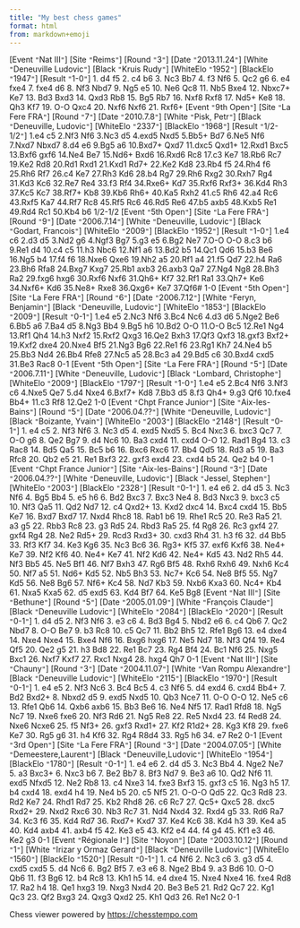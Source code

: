 ```yaml
---
title: "My best chess games"
format: html
from: markdown+emoji
---
```


<link href="https://c2a.chesstempo.com/pgnviewer/v2.5/pgnviewerext.vers1.css" media="all" rel="stylesheet" crossorigin>
<script defer language="javascript" src="https://c1a.chesstempo.com/pgnviewer/v2.5/pgnviewerext.bundle.vers1.js" crossorigin></script>

<link
href="https://c1a.chesstempo.com/fonts/MaterialIcons-Regular.woff2"
rel="stylesheet" crossorigin>

<style>
.ct-pgn-viewer-multi-game-select {
    color: white;
    background-color: #AB8D3F;
}
</style>

<ct-pgn-viewer>[Event `"`Nat III`"`]
[Site `"`Reims`"`]
[Round `"`3`"`]
[Date `"`2013.11.24`"`]
[White `"`Deneuville Ludovic`"`]
[Black `"`Kruis Rudy`"`]
[WhiteElo `"`1952`"`]
[BlackElo `"`1947`"`]
[Result `"`1-0`"`]
1. d4 f5 2. c4 b6 3. Nc3 Bb7 4. f3 Nf6 5. Qc2 g6 6. e4 fxe4 7. fxe4 d6 8. Nf3 Nbd7 9. Ng5 e5 10. Ne6 Qc8 11. Nb5 Bxe4 12. Nbxc7+ Ke7 13. Bd3 Bxd3 14. Qxd3 Rb8 15. Bg5 Rb7 16. Nxf8 Rxf8 17. Nd5+ Ke8 18. Qh3 Kf7 19. O-O Qxc4 20. Nxf6 Nxf6 21. Rxf6+
[Event `"`9th Open`"`]
[Site `"`La Fere FRA`"`]
[Round `"`7`"`]
[Date `"`2010.7.8`"`]
[White `"`Pisk, Petr`"`]
[Black `"`Deneuville, Ludovic`"`]
[WhiteElo `"`2337`"`]
[BlackElo `"`1968`"`]
[Result `"`1/2-1/2`"`]
1.e4 c5 2.Nf3 Nf6 3.Nc3 d5 4.exd5 Nxd5 5.Bb5+ Bd7 6.Ne5 Nf6 7.Nxd7 Nbxd7 8.d4 e6 9.Bg5 a6 10.Bxd7+ Qxd7 11.dxc5 Qxd1+ 12.Rxd1 Bxc5 13.Bxf6 gxf6 14.Ne4 Be7 15.Nd6+ Bxd6 16.Rxd6 Rc8 17.c3 Ke7 18.Rb6 Rc7 19.Ke2 Rd8 20.Rd1 Rxd1 21.Kxd1 Rd7+ 22.Ke2 Kd8 23.Rb4 f5 24.Rh4 f6 25.Rh6 Rf7 26.c4 Ke7 27.Rh3 Kd6 28.b4 Rg7 29.Rh6 Rxg2 30.Rxh7 Rg4 31.Kd3 Kc6 32.Re7 Re4 33.f3 Rf4 34.Rxe6+ Kd7 35.Rxf6 Rxf3+ 36.Kd4 Rh3 37.Kc5 Kc7 38.Rf7+ Kb8 39.Kb6 Rh6+ 40.Ka5 Rxh2 41.c5 Rh6 42.a4 Rc6 43.Rxf5 Ka7 44.Rf7 Rc8 45.Rf5 Rc6 46.Rd5 Re6 47.b5 axb5 48.Kxb5 Re1 49.Rd4 Rc1 50.Kb4 b6 1/2-1/2
[Event `"`5th Open`"`]
[Site `"`La Fere FRA`"`]
[Round `"`9`"`]
[Date `"`2006.7.14`"`]
[White `"`Deneuville, Ludovic`"`]
[Black `"`Godart, Francois`"`]
[WhiteElo `"`2009`"`]
[BlackElo `"`1952`"`]
[Result `"`1-0`"`]
1.e4 c6 2.d3 d5 3.Nd2 g6 4.Ngf3 Bg7 5.g3 e5 6.Bg2 Ne7 7.O-O O-O 8.c3 b6 9.Re1 d4 10.c4 c5 11.h3 Nbc6 12.Nf1 a6 13.Bd2 b5 14.Qc1 Qd6 15.b3 Be6 16.Ng5 b4 17.f4 f6 18.Nxe6 Qxe6 19.Nh2 a5 20.Rf1 a4 21.f5 Qd7 22.h4 Ra6 23.Bh6 Rfa8 24.Bxg7 Kxg7 25.Rb1 axb3 26.axb3 Qa7 27.Ng4 Ng8 28.Bh3 Ra2 29.fxg6 hxg6 30.Rxf6 Nxf6 31.Qh6+ Kf7 32.Rf1 Ra1 33.Qh7+ Ke6 34.Nxf6+ Kd6 35.Ne8+ Rxe8 36.Qxg6+ Ke7 37.Qf6# 1-0
[Event `"`5th Open`"`]
[Site `"`La Fere FRA`"`]
[Round `"`6`"`]
[Date `"`2006.7.12`"`]
[White `"`Feryn, Benjamin`"`]
[Black `"`Deneuville, Ludovic`"`]
[WhiteElo `"`1853`"`]
[BlackElo `"`2009`"`]
[Result `"`0-1`"`]
1.e4 e5 2.Nc3 Nf6 3.Bc4 Nc6 4.d3 d6 5.Nge2 Be6 6.Bb5 a6 7.Ba4 d5 8.Ng3 Bb4 9.Bg5 h6 10.Bd2 O-O 11.O-O Bc5 12.Re1 Ng4 13.Rf1 Qh4 14.h3 Nxf2 15.Rxf2 Qxg3 16.Qe2 Bxh3 17.Qf3 Qxf3 18.gxf3 Bxf2+ 19.Kxf2 dxe4 20.Nxe4 Bf5 21.Ng3 Bg6 22.Re1 f6 23.Rg1 Kh7 24.Ne4 b5 25.Bb3 Nd4 26.Bb4 Rfe8 27.Nc5 a5 28.Bc3 a4 29.Bd5 c6 30.Bxd4 cxd5 31.Be3 Rac8 0-1
[Event `"`5th Open`"`]
[Site `"`La Fere FRA`"`]
[Round `"`5`"`]
[Date `"`2006.7.11`"`]
[White `"`Deneuville, Ludovic`"`]
[Black `"`Lombard, Christophe`"`]
[WhiteElo `"`2009`"`]
[BlackElo `"`1797`"`]
[Result `"`1-0`"`]
1.e4 e5 2.Bc4 Nf6 3.Nf3 c6 4.Nxe5 Qe7 5.d4 Nxe4 6.Bxf7+ Kd8 7.Bb3 d5 8.f3 Qh4+ 9.g3 Qf6 10.fxe4 Bb4+ 11.c3 Rf8 12.Qe2 1-0
[Event `"`Chpt France Junior`"`]
[Site `"`Aix-les-Bains`"`]
[Round `"`5`"`]
[Date `"`2006.04.??`"`]
[White `"`Deneuville, Ludovic`"`]
[Black `"`Boizante, Yvain`"`]
[WhiteElo `"`2003`"`]
[BlackElo `"`2148`"`]
[Result `"`0-1`"`]
1. e4 c5 2. Nf3 Nf6 3. Nc3 d5 4. exd5 Nxd5 5. Bc4 Nxc3 6. bxc3 Qc7 7. O-O g6 8. Qe2 Bg7 9. d4 Nc6 10. Ba3 cxd4 11. cxd4 O-O 12. Rad1 Bg4 13. c3 Rac8 14. Bd5 Qa5 15. Bc5 b6 16. Bxc6 Rxc6 17. Bb4 Qd5 18. Rd3 a5 19. Ba3 Rfc8 20. Qb2 e5 21. Re1 Bxf3 22. gxf3 exd4 23. cxd4 b5 24. Qe2 b4 0-1
[Event `"`Chpt France Junior`"`]
[Site `"`Aix-les-Bains`"`]
[Round `"`3`"`]
[Date `"`2006.04.??`"`]
[White `"`Deneuville, Ludovic`"`]
[Black `"`Jessel, Stephen`"`]
[WhiteElo `"`2003`"`]
[BlackElo `"`2328`"`]
[Result `"`0-1`"`]
1. e4 e6 2. d4 d5 3. Nc3 Nf6 4. Bg5 Bb4 5. e5 h6 6. Bd2 Bxc3 7. Bxc3 Ne4 8. Bd3 Nxc3 9. bxc3 c5 10. Nf3 Qa5 11. Qd2 Nd7 12. c4 Qxd2+ 13. Kxd2 dxc4 14. Bxc4 cxd4 15. Bb5 Ke7 16. Bxd7 Bxd7 17. Nxd4 Rhc8 18. Rab1 b6 19. Rhe1 Rc5 20. Re3 Ra5 21. a3 g5 22. Rbb3 Rc8 23. g3 Rd5 24. Rbd3 Ra5 25. f4 Rg8 26. Rc3 gxf4 27. gxf4 Rg4 28. Ne2 Rd5+ 29. Rcd3 Rxd3+ 30. cxd3 Rh4 31. h3 f6 32. d4 Bb5 33. Rf3 Kf7 34. Ke3 Kg6 35. Nc3 Bc6 36. Rg3+ Kf5 37. exf6 Kxf6 38. Ne4+ Ke7 39. Nf2 Kf6 40. Ne4+ Ke7 41. Nf2 Kd6 42. Ne4+ Kd5 43. Nd2 Rh5 44. Nf3 Bb5 45. Ne5 Bf1 46. Nf7 Bxh3 47. Rg6 Bf5 48. Rxh6 Rxh6 49. Nxh6 Kc4 50. Nf7 a5 51. Nd6+ Kd5 52. Nb5 Bh3 53. Nc7+ Kc6 54. Ne8 Bf5 55. Ng7 Kd5 56. Ne8 Bg6 57. Nf6+ Kc4 58. Nd7 Kb3 59. Nxb6 Kxa3 60. Nc4+ Kb4 61. Nxa5 Kxa5 62. d5 exd5 63. Kd4 Bf7 64. Ke5 Bg8
[Event `"`Nat III`"`]
[Site `"`Bethune`"`]
[Round `"`5`"`]
[Date `"`2005.01.09`"`]
[White `"`François Claude`"`]
[Black `"`Deneuville Ludovic`"`]
[WhiteElo `"`2084`"`]
[BlackElo `"`2020`"`]
[Result `"`0-1`"`]
1. d4 d5 2. Nf3 Nf6 3. e3 c6 4. Bd3 Bg4 5. Nbd2 e6 6. c4 Qb6 7. Qc2 Nbd7 8. O-O Be7 9. b3 Rc8 10. c5 Qc7 11. Bb2 Bh5 12. Rfe1 Bg6 13. e4 dxe4 14. Nxe4 Nxe4 15. Bxe4 Nf6 16. Bxg6 hxg6 17. Ne5 Nd7 18. Nf3 Qf4 19. Re4 Qf5 20. Qe2 g5 21. h3 Bd8 22. Re1 Bc7 23. Rg4 Bf4 24. Bc1 Nf6 25. Nxg5 Bxc1 26. Nxf7 Kxf7 27. Rxc1 Nxg4 28. hxg4 Qh7 0-1
[Event `"`Nat III`"`]
[Site `"`Chauny`"`]
[Round `"`3`"`]
[Date `"`2004.11.07`"`]
[White `"`Van Rompu Alexandre`"`]
[Black `"`Deneuville Ludovic`"`]
[WhiteElo `"`2115`"`]
[BlackElo `"`1970`"`]
[Result `"`0-1`"`]
1. e4 e5 2. Nf3 Nc6 3. Bc4 Bc5 4. c3 Nf6 5. d4 exd4 6. cxd4 Bb4+ 7. Bd2 Bxd2+ 8. Nbxd2 d5 9. exd5 Nxd5 10. Qb3 Nce7 11. O-O O-O 12. Ne5 c6 13. Rfe1 Qb6 14. Qxb6 axb6 15. Bb3 Be6 16. Ne4 Nf5 17. Rad1 Rfd8 18. Ng5 Nc7 19. Nxe6 fxe6 20. Nf3 Rd6 21. Ng5 Re8 22. Re5 Nxd4 23. f4 Red8 24. Nxe6 Ncxe6 25. f5 Nf3+ 26. gxf3 Rxd1+ 27. Kf2 R1d2+ 28. Kg3 Kf8 29. fxe6 Ke7 30. Rg5 g6 31. h4 Kf6 32. Rg4 R8d4 33. Rg5 h6 34. e7 Re2 0-1
[Event `"`3rd Open`"`]
[Site `"`La Fere FRA`"`]
[Round `"`3`"`]
[Date `"`2004.07.05`"`]
[White `"`Demeestere,Laurent`"`]
[Black `"`Deneuville,Ludovic`"`]
[WhiteElo `"`1954`"`]
[BlackElo `"`1780`"`]
[Result `"`0-1`"`]
1. e4 e6 2. d4 d5 3. Nc3 Bb4 4. Nge2 Ne7 5. a3 Bxc3+ 6. Nxc3 b6 7. Be2 Bb7 8. Bf3 Nd7 9. Be3 a6 10. Qd2 Nf6 11. exd5 Nfxd5 12. Ne2 Rb8 13. c4 Nxe3 14. fxe3 Bxf3 15. gxf3 c5 16. Ng3 h5 17. b4 cxd4 18. exd4 h4 19. Ne4 b5 20. c5 Nf5 21. O-O-O Qd5 22. Qc3 Rd8 23. Rd2 Ke7 24. Rhd1 Rd7 25. Kb2 Rhd8 26. c6 Rc7 27. Qc5+ Qxc5 28. dxc5 Rxd2+ 29. Nxd2 Rxc6 30. Nb3 Rc7 31. Nd4 Nxd4 32. Rxd4 g5 33. Rd6 Ra7 34. Kc3 f6 35. Kd4 Rd7 36. Rxd7+ Kxd7 37. Ke4 Kc6 38. Kd4 h3 39. Ke4 a5 40. Kd4 axb4 41. axb4 f5 42. Ke3 e5 43. Kf2 e4 44. f4 g4 45. Kf1 e3 46. Ke2 g3 0-1
[Event `"`Régionale I`"`]
[Site `"`Noyon`"`]
[Date `"`2003.10.12`"`]
[Round `"`1`"`]
[White `"`Irizar y Ormaz Gerard`"`]
[Black `"`Deneuville Ludovic`"`]
[WhiteElo `"`1560`"`]
[BlackElo `"`1520`"`]
[Result `"`0-1`"`]
1. c4 Nf6 2. Nc3 c6 3. g3 d5 4. cxd5 cxd5 5. d4 Nc6 6. Bg2 Bf5 7. e3 e6 8. Nge2 Bb4 9. a3 Bd6 10. O-O Qb6 11. f3 Bg6 12. b4 Rc8 13. Kh1 h5 14. e4 dxe4 15. Nxe4 Nxe4 16. fxe4 Rd8 17. Ra2 h4 18. Qe1 hxg3 19. Nxg3 Nxd4 20. Be3 Be5 21. Rd2 Qc7 22. Kg1 Qc3 23. Qf2 Bxg3 24. Qxg3 Qxd2 25. Kh1 Qd3 26. Re1 Nc2 0-1
</ct-pgn-viewer>



Chess viewer powered by <a href="https://chesstempo.com" target="_blank">https://chesstempo.com</a>
